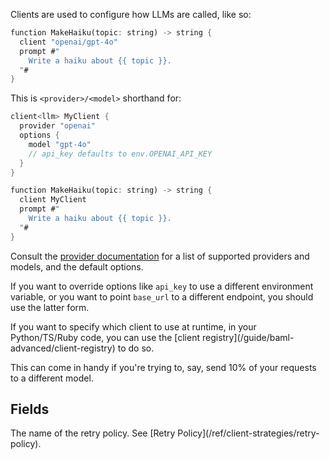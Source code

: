 
Clients are used to configure how LLMs are called, like so:

```rust BAML
function MakeHaiku(topic: string) -> string {
  client "openai/gpt-4o"
  prompt #"
    Write a haiku about {{ topic }}.
  "#
}
```

This is `<provider>/<model>` shorthand for:

```rust BAML
client<llm> MyClient {
  provider "openai"
  options {
    model "gpt-4o"
    // api_key defaults to env.OPENAI_API_KEY
  }
}

function MakeHaiku(topic: string) -> string {
  client MyClient
  prompt #"
    Write a haiku about {{ topic }}.
  "#
}
```

Consult the [provider documentation](#fields) for a list of supported providers
and models, and the default options.

If you want to override options like `api_key` to use a different environment
variable, or you want to point `base_url` to a different endpoint, you should use
the latter form.

<Tip>
If you want to specify which client to use at runtime, in your Python/TS/Ruby code,
you can use the [client registry](/guide/baml-advanced/client-registry) to do so.

This can come in handy if you're trying to, say, send 10% of your requests to a
different model.
</Tip>

## Fields

<Markdown src="/snippets/client-constructor.mdx" />

<ParamField path="retry_policy">
  The name of the retry policy. See [Retry
  Policy](/ref/client-strategies/retry-policy).
</ParamField>
